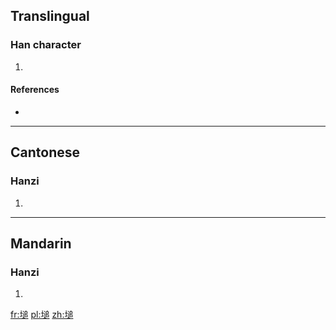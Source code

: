 ==Translingual==

===Han character===
{{Han char|rn=32|rad=土|as=10|sn=13|four=|canj=土卜竹口 (GYHR)|ids=⿰[[土]][[追]]}}

# {{defn|Han|sort=土10}}

====References====
* {{Han ref|kx=0236.140|dkj=05354|dj=0474.060|hdz=10465.020|uh=5860|ud=22624}}

----

==Cantonese==

===Hanzi===
{{yue-hanzi|jyut=[[deoi1]]|y=deui1}}

# {{defn|lang=yue|sort=土10}}

----

==Mandarin==

===Hanzi===
{{cmn-hanzi|pin=[[duī]] ([[dui1]])|wg=tui<sup>1</sup>}}

# {{defn|lang=cmn|sort=土10}}

[[fr:塠]]
[[pl:塠]]
[[zh:塠]]